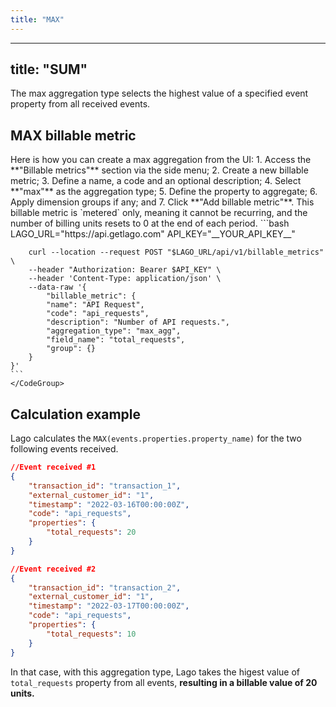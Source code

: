 ```yaml
---
title: "MAX"
---
```


---
title: "SUM"
---

The max aggregation type selects the highest value of a specified event property from all received events.

## MAX billable metric

<Tabs>
  <Tab title="Dashboard">
    Here is how you can create a max aggregation from the UI:
    1. Access the **"Billable metrics"** section via the side menu;
    2. Create a new billable metric;
    3. Define a name, a code and an optional description;
    4. Select **"max"** as the aggregation type;
    5. Define the property to aggregate;
    6. Apply dimension groups if any; and
    7. Click **"Add billable metric"**.

<Info>
This billable metric is `metered` only, meaning it cannot be recurring, and the number of billing units resets to 0 at the end of each period.
</Info>
  </Tab>
  <Tab title="API">
    <CodeGroup>
    ```bash
        LAGO_URL="https://api.getlago.com"
        API_KEY="__YOUR_API_KEY__"

        curl --location --request POST "$LAGO_URL/api/v1/billable_metrics" \
        --header "Authorization: Bearer $API_KEY" \
        --header 'Content-Type: application/json' \
        --data-raw '{
            "billable_metric": {
            "name": "API Request",
            "code": "api_requests",
            "description": "Number of API requests.",
            "aggregation_type": "max_agg",
            "field_name": "total_requests",
            "group": {}
        }
    }'
    ```
    </CodeGroup>
  </Tab>
</Tabs>

## Calculation example
Lago calculates the `MAX(events.properties.property_name)` for the two following events received. 

```json
//Event received #1
{
    "transaction_id": "transaction_1",
    "external_customer_id": "1",
    "timestamp": "2022-03-16T00:00:00Z",
    "code": "api_requests",
    "properties": {
        "total_requests": 20
    }
}

//Event received #2
{
    "transaction_id": "transaction_2",
    "external_customer_id": "1",
    "timestamp": "2022-03-17T00:00:00Z",
    "code": "api_requests",
    "properties": {
        "total_requests": 10
    }
}
```

In that case, with this aggregation type, Lago takes the higest value of `total_requests` property from all events, **resulting in a billable value of 20 units.**